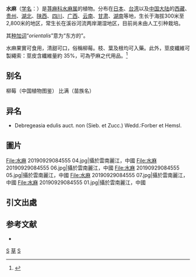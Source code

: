 {{Speciesbox 
| image = Urticaceae - Debregeasia orientalis.JPG
| taxon = Debregeasia orientalis
| status = NE
| status_system = IUCN3.1
| authority =  C. J. Chen, 1991
}}
'''水麻'''（[[学名|学名]]：{{lang|la|''Debregeasia orientalis''}}）是[[荨麻科|荨麻科]][[水麻属|水麻属]]的植物。分布在[[日本|日本]]、[[台湾|台湾]]以及[[中国大陆|中国大陆]]的[[西藏|西藏]]、[[贵州|贵州]]、[[湖北|湖北]]、[[陕西|陕西]]、[[四川|四川]]、[[广西|广西]]、[[云南|云南]]、[[甘肃|甘肃]]、[[湖南|湖南]]等地，生长于海拔300米至2,800米的地区，常生长在溪谷河流两岸潮湿地区，目前尚未由人工引种栽培。

其[[种加词|种加词]]“''orientalis''”意为“东方的”。

水麻果實可食用，清甜可口，俗稱柳莓。枝、葉及根均可入藥。此外，莖皮纖維可製繩索：莖皮含纖維量約 35%，可為苧麻之代用品。<ref>{{Cite web|title=水麻|url=http://kplant.biodiv.tw/%E6%B0%B4%E9%BA%BB/%E6%B0%B4%E9%BA%BB.htm|accessdate=|author=|date=|format=|publisher=|language=|archive-date=2019-09-08|archive-url=https://web.archive.org/web/20190908184216/http://kplant.biodiv.tw/%E6%B0%B4%E9%BA%BB/%E6%B0%B4%E9%BA%BB.htm|dead-url=no}}</ref>

== 别名 ==
柳莓（中国植物图鉴） 比满（苗族名）

== 异名 ==
* Debregeasia edulis auct. non (Sieb. et Zucc.) Wedd.:Forber et Hemsl.

== 圖片 ==
<gallery>
File:水麻 20190929084555 04.jpg|攝於雲南麗江，中國
File:水麻 20190929084555 06.jpg|攝於雲南麗江，中國
File:水麻 20190929084555 05.jpg|攝於雲南麗江，中國
File:水麻 20190929084555 07.jpg|攝於雲南麗江，中國
File:水麻 20190929084555 01.jpg|攝於雲南麗江，中國

</gallery>

==引文出處== 
{{Reflist}}
== 参考文献 ==
<div class="references-small">
* {{cite web| url =http://www.bioinfo.cn/db05/KmzwSpecies.php?action=view&id=23168| title =水麻| work =《中国高等植物数据库全库》| publisher =中国科学院微生物研究所| author =昆明植物研究所| accessdate =2009-02-26| deadurl =yes| archiveurl =https://web.archive.org/web/20160305054220/http://www.bioinfo.cn/db05/KmzwSpecies.php?action=view&id=23168| archivedate =2016-03-05}}
</div>
{{Commonscat|Debregeasia orientalis}}
{{Taxonbar|from=Q11130826}}

[[Category:水麻属|S]]
[[Category:藥用植物|草]]
[[Category:1991年描述的植物|S]]